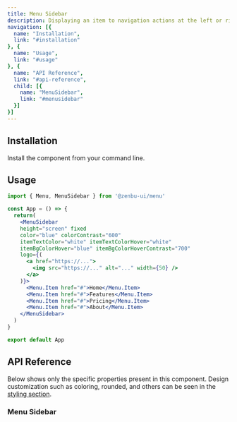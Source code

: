 ```yaml
---
title: Menu Sidebar
description: Displaying an item to navigation actions at the left or right position.
navigation: [{
  name: "Installation",
  link: "#installation"
}, {
  name: "Usage",
  link: "#usage"
}, {
  name: "API Reference",
  link: "#api-reference",
  child: [{
    name: "MenuSidebar",
    link: "#menusidebar"
  }]
}]
---
```


<PreviewMenuSidebar />

## Installation
Install the component from your command line.

<NpmInstall packageName="@zenbu-ui/menu" />

## Usage

```jsx
import { Menu, MenuSidebar } from '@zenbu-ui/menu'

const App = () => {
  return(
    <MenuSidebar
    height="screen" fixed
    color="blue" colorContrast="600"
    itemTextColor="white" itemTextColorHover="white"
    itemBgColorHover="blue" itemBgColorHoverContrast="700"
    logo={(
      <a href="https://...">
        <img src="https://..." alt="..." width={50} />
      </a>
    )}>
      <Menu.Item href="#">Home</Menu.Item>
      <Menu.Item href="#">Features</Menu.Item>
      <Menu.Item href="#">Pricing</Menu.Item>
      <Menu.Item href="#">About</Menu.Item>
    </MenuSidebar>
  )
}

export default App
```

## API Reference
Below shows only the specific properties present in this component. Design customization such as coloring, rounded, and others can be seen in the [styling section](/docs/styling).

### Menu Sidebar
<MenuSidebarProps />
